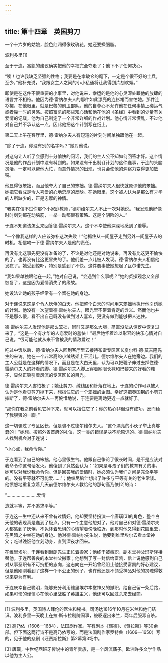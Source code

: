 ```yaml
---
---
---
```

title: 第十四章　英国剪刀
---

一个十六岁的姑娘，脸色红润得像玫瑰花，她还要搽胭脂。

波利多里[1]





至于于连，富凯的建议确实把他的幸福完全夺走了；他下不了任何决心。

“唉！也许我缺乏坚强的性格；我要是在拿破仑的麾下，一定是个很不好的士兵。至少，”他补充说，“我跟女主人之间的小小私通将让我得到片刻欢娱。”

即使是在这件不很重要的小事里，对他说来，幸运的是他的心灵深处跟他的放肆的语言并不相符。他因为德·雷纳尔夫人的那件如此漂亮的连衫裙而害怕她。那件连衫裙，在他眼里，就是巴黎的前卫部队。他的自尊心不允许他在任何事情上碰运气或者靠一时的灵感。按照富凯的那些知心话和他在他的《圣经》中看到的少量有关爱情的记载，他为自己制定了一个非常详细的作战计划。他心情非常慌乱，不过他对自己并不承认这一点，因此他把这个计划写在纸上。

第二天上午在客厅里，德·雷纳尔夫人有短短的片刻时间单独跟他在一起。

“除了于连，你没有别的名字吗？”她对他说。

对这句让人听了会感到十分愉快的问话，我们的主人公不知如何回答才好。这个情况是他的作战计划中没有料到的。如果没有干出制订计划的这件蠢事，于连的头脑灵活，一定可以帮他大忙，而意外情况的出现，也只会使他的洞察力变得更加敏锐。

他显得很笨拙，而且他夸大了自己的笨拙。德·雷纳尔夫人很快就原谅他的笨拙。她把它看成是令人喜爱的心地忠厚的反映。在她眼里，这个被人认为是那么有才华的人所缺少的，正是忠厚的神情。

“我实在信不过你那个小家庭教师，”德尔维尔夫人不止一次对她说。“我发现他好像时时刻刻都在动脑筋，一举一动都很有策略。这是个阴险的人。”

于连不知道该怎么来回答德·雷纳尔夫人，这个不幸使他深深地感到了羞辱。

“一个像我这样的人应该弥补这次失败！”他抓住从一间屋子走到另外一间屋子去的时机，相信吻一下德·雷纳尔夫人是他的责任。

再没有比这事先更没有准备的了，不论是对他还是对她说来，再没有比这更不愉快的了，也再没有比这更冒失的了。他们差一点儿被人发现。德·雷纳尔夫人相信他发疯了。她受到惊吓，特别是感到了不快。这件蠢事使她想起了瓦尔诺先生。

“我如果单独跟他在一起，”她对自己说，“会遇到什么事呢？”她的贞操观念又全部恢复了，这是因为爱情消失了的缘故。

她设法让她的孩子经常有一个留在她的身边。

对于连说来这是个令人厌倦的白天。他把整个白天的时间用来笨拙地执行他引诱她的计划。他没有一次望着德·雷纳尔夫人，眼光里不带着肯定的含义。然而他也并不是那么傻，看不出自己既没有做到讨人喜欢，更没有做到能够把人迷住。

德·雷纳尔夫人发现他是那么笨拙，同时又是那么大胆，简直没法从惊讶中恢复过来了。“这是一个有才华的人恋爱时的羞怯！”最后她怀着难以形容的快乐心情对自己说。“很可能他就从来不曾被我的情敌爱过！”

吃过中饭以后，德·雷纳尔夫人回到客厅里去接待布雷专区区长夏尔科·德·莫吉隆先生的来访。她在一个非常高的小绒绣架上干活儿。德尔维尔夫人在她旁边。我们的主人公就是在这样的情况下，而且是在大白天里，认为可以把靴子伸过去踩住德·雷纳尔夫人的好看的脚。德·雷纳尔夫人脚上穿着网眼长袜和巴黎来的好看的鞋子，显然正吸引着风流的专区区长的目光。

德·雷纳尔夫人害怕极了；她让剪刀、绒线团和针落在地上，于连的动作可以被人认为是他看见剪刀掉下来，想挡住它的一个笨拙的企图。幸好这把英国钢的小剪刀摔断了，德·雷纳尔夫人一再惋惜地说，于连要是离她更近一点就好了。

“那你在我之前看见它掉下来，就可以挡住它了；你的热心非但没有成功，反而给了我狠狠的一脚。”

这一切骗过了专区区长，但是骗不过德尔维尔夫人。“这个漂亮的小伙子举止真够蠢的！”她想。按照外省首府的礼仪，这一类的错误是决不能原谅的。德·雷纳尔夫人找到机会对于连说：

“小心点，我命令你。”

于连看到了自己的笨拙，他心里很生气。他跟自己争论了很长时间，是不是应该对我命令你这句话发火。他傻到了竟然会认为：“如果是与孩子们的教育有关的事，她可以对我说我命令你。但是回答我的爱情时，她必须认为我们之间是完全平等的。没有平等就不可能爱……”；他绞尽脑汁想出了许多与平等有关的老生常谈。他愤怒地重复念着几天前德尔维尔夫人教给他的那句高乃依[2]的诗：





“……………………爱情

造就平等，并不追求平等。”





于连这一生中还从来不曾有过情妇，他却要坚持扮演一个唐璜[3]的角色，整个白天他的表现真是蠢到了极点。只有一个主意他想对了。他对自己和对德·雷纳尔夫人都感到了厌倦，不免怀着恐惧的心情望着傍晚临近，到那时他又得到花园里去，在黑暗之中坐在她的身边。他对德·雷纳尔先生说，他要到维里埃尔去看本堂神父；吃过晚饭他立刻动身，直到深夜才回来。

在维里埃尔，于连看到谢朗先生正忙着搬家；他终于被撤职，副本堂神父玛斯隆接替他。于连帮善良的本堂神父搬家；他想到了写一封信给富凯，信上说他感到自己对从事圣职有不可抗拒的志向，这志向在一开始曾经阻止他接受富凯的好心建议，但是他刚刚看到了这样一个不公正的例子，也许他还是不领受神品对他的灵魂得救说来更为有利。

于连庆幸自己聪明，能够充分利用维里埃尔本堂神父的撤职，给自己留一条后路，如果可怜的谨慎心在他心里战胜了英雄主义，他还可以回过头来去经商。



* * *



[1] 波利多里，英国诗人拜伦的医生和秘书。司汤达1816年10月在米兰和他们结识。波利多里一天晚上在拉·斯卡拉剧院闹事，被驱逐出米兰，两年后服毒自杀。

[2] 高乃依（1606—1684），法国剧作家。写有剧本《熙德》、《贺拉斯》等30余部。但下面这两行诗不是高乃依写的，而是法国剧作家罗特鲁（1609—1650）写的，见于他的悲剧《汪赛斯拉斯》第2幕第3场中。

[3] 唐璜，中世纪西班牙传说中的青年贵族，是一个风流荡子。欧洲许多文学作品以他为主人公。